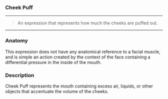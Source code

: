 ### Cheek Puff

***

> An expression that represents how much 
> the cheeks are puffed out.

***

### Anatomy

This expression does not have any anatomical reference to a 
facial muscle, and is simple an action created by the context of 
the face containing a differential pressure in the inside of the mouth. 

### Description

Cheek Puff represents the mouth containing excess air, 
liquids, or other objects that accentuate the volume of the cheeks.